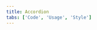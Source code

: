 ```yaml
---
title: Accordion
tabs: ['Code', 'Usage', 'Style']
---
```



<ComponentCode
    name="Accordion"
    component="accordion"
    variation="accordion"
    experimental="true"
    hasReactVersion="true"
    >
</ComponentCode>
<ComponentDocs component="accordion" experimental="true"></ComponentDocs>

